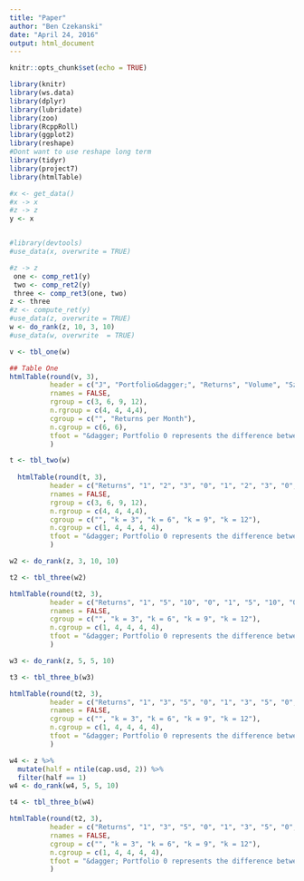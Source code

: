```yaml
---
title: "Paper"
author: "Ben Czekanski"
date: "April 24, 2016"
output: html_document
---
```


```r
knitr::opts_chunk$set(echo = TRUE)

library(knitr)
library(ws.data)
library(dplyr)
library(lubridate)
library(zoo)
library(RcppRoll)
library(ggplot2)
library(reshape)
#Dont want to use reshape long term
library(tidyr)
library(project7)
library(htmlTable)
```

```r
#x <- get_data()
#x -> x
#z -> z 
y <- x 


#library(devtools)
#use_data(x, overwrite = TRUE)

```

```r
#z -> z
 one <- comp_ret1(y)
 two <- comp_ret2(y)
 three <- comp_ret3(one, two)
z <- three
#z <- compute_ret(y)
#use_data(z, overwrite = TRUE)
w <- do_rank(z, 10, 3, 10) 
#use_data(w, overwrite  = TRUE)
```

```r
v <- tbl_one(w)

## Table One
htmlTable(round(v, 3),
          header = c("J", "Portfolio&dagger;", "Returns", "Volume", "SzRank", "Price", "3", "6", "9", "12", "24", "36"),
          rnames = FALSE,
          rgroup = c(3, 6, 9, 12),
          n.rgroup = c(4, 4, 4,4),
          cgroup = c("", "Returns per Month"),
          n.cgroup = c(6, 6),
          tfoot = "&dagger; Portfolio 0 represents the difference between Portfolio 10 and Portfolio 1"
          )
```

```r
t <- tbl_two(w)
  
  htmlTable(round(t, 3),
          header = c("Returns", "1", "2", "3", "0", "1", "2", "3", "0", "1", "2", "3", "0",  "1", "2", "3", "0"),
          rnames = FALSE,
          rgroup = c(3, 6, 9, 12),
          n.rgroup = c(4, 4, 4,4),
          cgroup = c("", "k = 3", "k = 6", "k = 9", "k = 12"),
          n.cgroup = c(1, 4, 4, 4, 4),
          tfoot = "&dagger; Portfolio 0 represents the difference between Portfolio 10 and Portfolio 1"
          )
```

```r
w2 <- do_rank(z, 3, 10, 10)  

t2 <- tbl_three(w2)

htmlTable(round(t2, 3),
          header = c("Returns", "1", "5", "10", "0", "1", "5", "10", "0", "1", "5", "10", "0", "1", "5", "10", "0"),
          rnames = FALSE,
          cgroup = c("", "k = 3", "k = 6", "k = 9", "k = 12"),
          n.cgroup = c(1, 4, 4, 4, 4),
          tfoot = "&dagger; Portfolio 0 represents the difference between Portfolio 10 and Portfolio 1"
          )
```

```r
w3 <- do_rank(z, 5, 5, 10)

t3 <- tbl_three_b(w3)

htmlTable(round(t2, 3),
          header = c("Returns", "1", "3", "5", "0", "1", "3", "5", "0", "1", "3", "5", "0", "1", "3", "5", "0"),
          rnames = FALSE,
          cgroup = c("", "k = 3", "k = 6", "k = 9", "k = 12"),
          n.cgroup = c(1, 4, 4, 4, 4),
          tfoot = "&dagger; Portfolio 0 represents the difference between Portfolio 10 and Portfolio 1"
          )

```

```r
w4 <- z %>%
  mutate(half = ntile(cap.usd, 2)) %>%
  filter(half == 1)
w4 <- do_rank(w4, 5, 5, 10)

t4 <- tbl_three_b(w4)

htmlTable(round(t2, 3),
          header = c("Returns", "1", "3", "5", "0", "1", "3", "5", "0", "1", "3", "5", "0", "1", "3", "5", "0"),
          rnames = FALSE,
          cgroup = c("", "k = 3", "k = 6", "k = 9", "k = 12"),
          n.cgroup = c(1, 4, 4, 4, 4),
          tfoot = "&dagger; Portfolio 0 represents the difference between Portfolio 10 and Portfolio 1"
          )
```


```r


```








